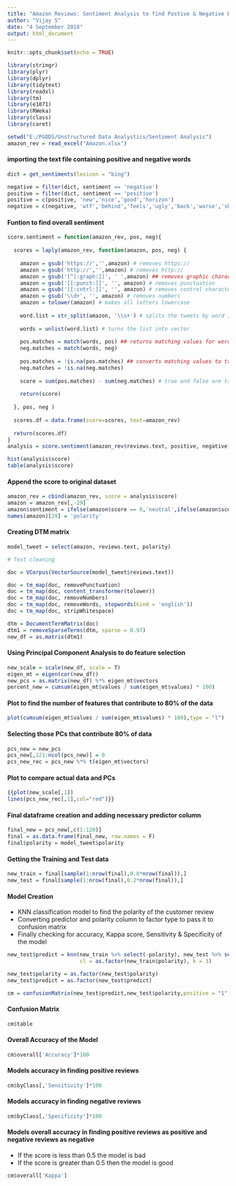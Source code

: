 ---
title: "Amazon Reviews: Sentiment Analysis to find Postive & Negative Review and model to classify new reviews"
author: "Vijay S"
date: "4 September 2018"
output: html_document
---

```{r setup, include=FALSE}
knitr::opts_chunk$set(echo = TRUE)

library(stringr)
library(plyr)
library(dplyr)
library(tidytext)
library(readxl)
library(tm)
library(e1071)
library(RWeka)
library(class)
library(caret)
```

```{r}
setwd("E:/PGDDS/Unstructured Data Analystics/Sentiment Analysis")
amazon_rev = read_excel("Amazon.xlsx")
```

#### importing the text file containing positive and negative words
```{r}
dict = get_sentiments(lexicon = "bing")

negative = filter(dict, sentiment == 'negative')
positive = filter(dict, sentiment == 'positive')
positive = c(positive, 'new','nice','good','horizon')
negative = c(negative, 'wtf','behind','feels','ugly','back','worse','shitty','bad','no','freaking','sucks','horrible')
```

#### Funtion to find overall sentiment
```{r}
score.sentiment = function(amazon_rev, pos, neg){
  
  scores = laply(amazon_rev, function(amazon, pos, neg) {
    
    amazon = gsub('https://','',amazon) # removes https://
    amazon = gsub('http://','',amazon) # removes http://
    amazon = gsub('[^[:graph:]]', ' ',amazon) ## removes graphic characters like emoticons 
    amazon = gsub('[[:punct:]]', '', amazon) # removes punctuation 
    amazon = gsub('[[:cntrl:]]', '', amazon) # removes control characters
    amazon = gsub('\\d+', '', amazon) # removes numbers
    amazon = tolower(amazon) # makes all letters lowercase
    
    word.list = str_split(amazon, '\\s+') # splits the tweets by word in a list
    
    words = unlist(word.list) # turns the list into vector
    
    pos.matches = match(words, pos) ## returns matching values for words from list 
    neg.matches = match(words, neg)
    
    pos.matches = !is.na(pos.matches) ## converts matching values to true of false
    neg.matches = !is.na(neg.matches)
    
    score = sum(pos.matches) - sum(neg.matches) # true and false are treated as 1 and 0 so they can be added
    
    return(score)
    
  }, pos, neg )
  
  scores.df = data.frame(score=scores, text=amazon_rev)
  
  return(scores.df)
}
analysis = score.sentiment(amazon_rev$reviews.text, positive, negative)
```


```{r}
hist(analysis$score)
table(analysis$score)
```
#### Append the score to original dataset
```{r}
amazon_rev = cbind(amazon_rev, score = analysis$score)
amazon = amazon_rev[,-29]
amazon$sentiment = ifelse(amazon$score == 0,'neutral',ifelse(amazon$score < 0,'negative','positive'))
names(amazon)[29] = 'polarity'
```

#### Creating DTM matrix
```{r}
model_tweet = select(amazon, reviews.text, polarity)

# Text cleaning

doc = VCorpus(VectorSource(model_tweet$reviews.text))

doc = tm_map(doc, removePunctuation)
doc = tm_map(doc, content_transformer(tolower))
doc = tm_map(doc, removeNumbers)
doc = tm_map(doc, removeWords, stopwords(kind = 'english'))
doc = tm_map(doc, stripWhitespace)

dtm = DocumentTermMatrix(doc)
dtm1 = removeSparseTerms(dtm, sparse = 0.97)
new_df = as.matrix(dtm1)
```

#### Using Principal Component Analysis to do feature selection
```{r}
new_scale = scale(new_df, scale = T)
eigen_mt = eigen(cor(new_df))
new_pcs = as.matrix(new_df) %*% eigen_mt$vectors
percent_new = cumsum(eigen_mt$values / sum(eigen_mt$values) * 100)
```

#### Plot to find the number of features that contribute to 80% of the data
```{r}
plot(cumsum(eigen_mt$values / sum(eigen_mt$values) * 100),type = "l")
```

#### Selecting those PCs that contribute 80% of data
```{r}
pcs_new = new_pcs
pcs_new[,121:ncol(pcs_new)] = 0
pcs_new_rec = pcs_new %*% t(eigen_mt$vectors)
```

#### Plot to compare actual data and PCs
```{r}
{{plot(new_scale[,1])
lines(pcs_new_rec[,1],col="red")}}
```

#### Final dataframe creation and adding necessary predictor column
```{r}
final_new = pcs_new[,c(1:120)]
final = as.data.frame(final_new, row.names = F)
final$polarity = model_tweet$polarity
```

#### Getting the Training and Test data
```{r}
new_train = final[sample(1:nrow(final),0.8*nrow(final)),]
new_test = final[sample(1:nrow(final),0.2*nrow(final)),]
```

#### Model Creation
- KNN classification model to find the polarity of the customer review
- Converting predictor and polarity column to factor type to pass it to confusion matrix
- Finally checking for accuracy, Kappa score, Sensitivity & Specificity of the model
```{r}
new_test$predict = knn(new_train %>% select(-polarity), new_test %>% select(-polarity), 
                       cl = as.factor(new_train$polarity), k = 3)

new_test$polarity = as.factor(new_test$polarity)
new_test$predict = as.factor(new_test$predict)

cm = confusionMatrix(new_test$predict,new_test$polarity,positive = "1")
```

#### Confusion Matrix
```{r}
cm$table
```

#### Overall Accuracy of the Model
```{r}
cm$overall['Accuracy']*100
```

#### Models accuracy in finding positive reviews
```{r}
cm$byClass[,'Sensitivity']*100
```

#### Models accuracy in finding negative reviews
```{r}
cm$byClass[,'Specificity']*100
```

#### Models overall accuracy in finding positive reviews as positive and negative reviews as negative
- If the score is less than 0.5 the model is bad
- If the score is greater than 0.5 then the model is good
```{r}
cm$overall['Kappa']
```




